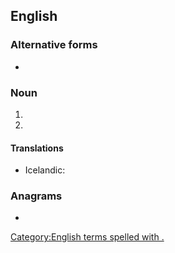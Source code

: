 {{also|corp|Corp.}}
==English==

===Alternative forms===
* {{alter|en|corp|Corp.}}

===Noun===
{{en-noun|corps.}}

# {{abbreviation of|en|corporation}}
# {{abbreviation of|en|corporal}}

====Translations====
{{trans-top|corporation}}
* Icelandic: {{t+|is|hf.}}
{{trans-mid}}
{{trans-bottom}}

{{trans-top|corporal}}
{{trans-mid}}
{{trans-bottom}}

===Anagrams===
* {{anagrams|en|a=copr|Copr.|RCPO|crop|proc}}

[[Category:English terms spelled with .]]
